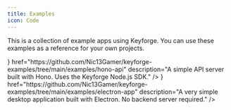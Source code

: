 ```yaml
---
title: Examples
icon: Code
---
```



This is a collection of example apps using Keyforge. You can use these examples as a reference for your own projects.

<Cards>
  <Card
    title="Hono API"
    icon={<Flame />}
    href="https://github.com/Nic13Gamer/keyforge-examples/tree/main/examples/hono-api"
    description="A simple API server built with Hono. Uses the Keyforge Node.js SDK."
  />
  <Card
    title="Electron app"
    icon={<Atom />}
    href="https://github.com/Nic13Gamer/keyforge-examples/tree/main/examples/electron-app"
    description="A very simple desktop application built with Electron. No backend server required."
  />
</Cards>
